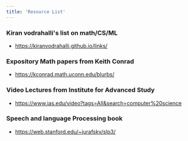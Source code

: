 ```yaml
---
title: 'Resource List'
---
```


### Kiran vodrahalli's list on math/CS/ML
- https://kiranvodrahalli.github.io/links/

### Expository Math papers from Keith Conrad
- https://kconrad.math.uconn.edu/blurbs/

### Video Lectures from Institute for Advanced Study
- https://www.ias.edu/video?tags=All&search=computer%20science

### Speech and language Processing book
- https://web.stanford.edu/~jurafsky/slp3/